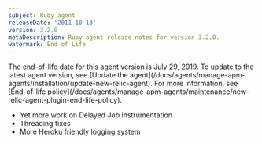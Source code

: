 ```yaml
---
subject: Ruby agent
releaseDate: '2011-10-13'
version: 3.2.0
metaDescription: Ruby agent release notes for version 3.2.0.
watermark: End of Life
---
```


<Callout variant="important">
  The end-of-life date for this agent version is July 29, 2019. To update to the latest agent version, see [Update the agent](/docs/agents/manage-apm-agents/installation/update-new-relic-agent). For more information, see [End-of-life policy](/docs/agents/manage-apm-agents/maintenance/new-relic-agent-plugin-end-life-policy).
</Callout>

* Yet more work on Delayed Job instrumentation
* Threading fixes
* More Heroku friendly logging system
